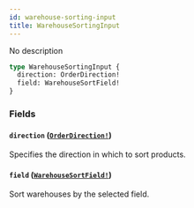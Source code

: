 ```yaml
---
id: warehouse-sorting-input
title: WarehouseSortingInput
---
```


No description

```graphql
type WarehouseSortingInput {
  direction: OrderDirection!
  field: WarehouseSortField!
}
```

### Fields

#### `direction` ([`OrderDirection!`](/developer/api-reference/enums/order-direction.mdx))

Specifies the direction in which to sort products.

#### `field` ([`WarehouseSortField!`](/developer/api-reference/enums/warehouse-sort-field.mdx))

Sort warehouses by the selected field.
